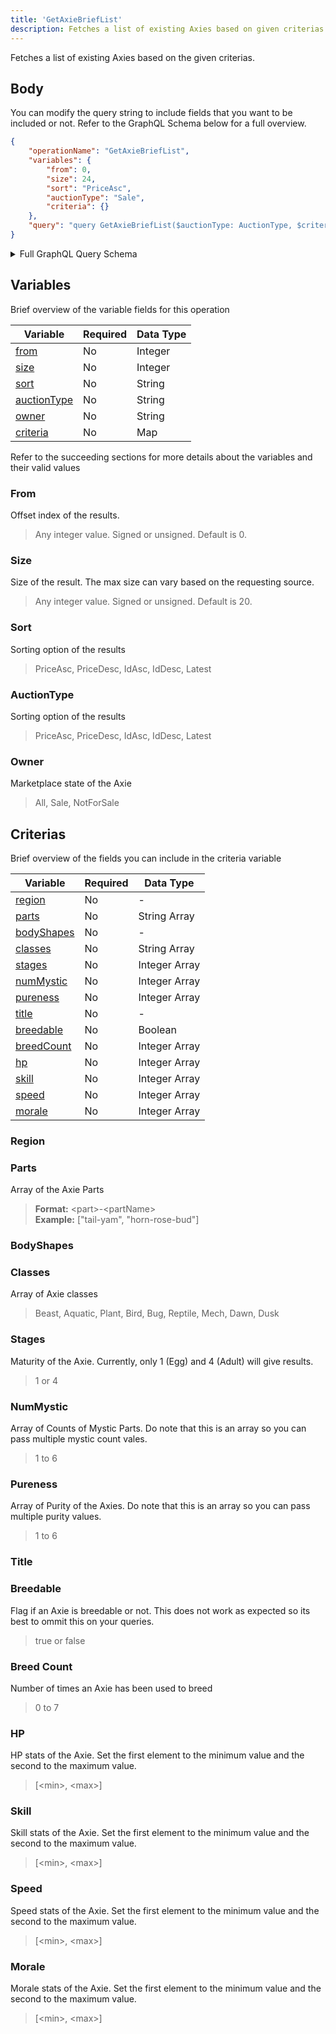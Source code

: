 ```yaml
---
title: 'GetAxieBriefList'
description: Fetches a list of existing Axies based on given criterias.
---
```


Fetches a list of existing Axies based on the given criterias.

## Body
You can modify the query string to include fields that you want to be included or not. Refer to the GraphQL Schema below for a full overview.
```json
{
    "operationName": "GetAxieBriefList",
    "variables": {
        "from": 0,
        "size": 24,
        "sort": "PriceAsc",
        "auctionType": "Sale",
        "criteria": {}
    },
    "query": "query GetAxieBriefList($auctionType: AuctionType, $criteria: AxieSearchCriteria, $from: Int, $sort: SortBy, $size: Int, $owner: String) {\n    axies(auctionType: $auctionType, criteria: $criteria, from: $from, sort: $sort, size: $size, owner: $owner) {\n        total\n        results {\n        ...AxieBrief\n        __typename\n        }\n        __typename\n    }\n}\n\nfragment AxieBrief on Axie {\n    id\n  image\n  class\n  chain\n  name\n  genes\n  owner\n  birthDate\n  bodyShape\n  class\n  sireId\n  sireClass\n  matronId\n  matronClass\n  stage\n  title\n  breedCount\n  level\n  figure {\n    atlas\n    model\n    image\n    __typename\n  }\n  parts {\n    ...AxiePart\n    __typename\n  }\n  stats {\n    ...AxieStats\n    __typename\n  }\n  auction {\n    ...AxieAuction\n    __typename\n  }\n  ownerProfile {\n    name\n    __typename\n  }\n  battleInfo {\n    ...AxieBattleInfo\n    __typename\n  }\n  children {\n    id\n    name\n    class\n    image\n    title\n    stage\n    __typename\n  }\n  __typename\n}\n\nfragment AxieBattleInfo on AxieBattleInfo {\n  banned\n  banUntil\n  level\n  __typename\n}\n\nfragment AxiePart on AxiePart {\n  id\n  name\n  class\n  type\n  specialGenes\n  stage\n  abilities {\n    ...AxieCardAbility\n    __typename\n  }\n  __typename\n}\n\nfragment AxieCardAbility on AxieCardAbility {\n  id\n  name\n  attack\n  defense\n  energy\n  description\n  backgroundUrl\n  effectIconUrl\n  __typename\n}\n\nfragment AxieStats on AxieStats {\n  hp\n  speed\n  skill\n  morale\n  __typename\n}\n\nfragment AxieAuction on Auction {\n  startingPrice\n  endingPrice\n  startingTimestamp\n  endingTimestamp\n  duration\n  timeLeft\n  currentPrice\n  currentPriceUSD\n  suggestedPrice\n  seller\n  listingIndex\n  state\n  __typename\n}"
}
```
<details>
<summary>Full GraphQL Query Schema</summary> 
<p>
&nbsp;

```graphql
query GetAxieBriefList($auctionType: AuctionType, $criteria: AxieSearchCriteria, $from: Int, $sort: SortBy, $size: Int, $owner: String) {
    axies(auctionType: $auctionType, criteria: $criteria, from: $from, sort: $sort, size: $size, owner: $owner) {
        total
        results {
        ...AxieBrief
        __typename
        }
        __typename
    }
}

fragment AxieBrief on Axie {
  id
  image
  class
  chain
  name
  genes
  owner
  birthDate
  bodyShape
  class
  sireId
  sireClass
  matronId
  matronClass
  stage
  title
  breedCount
  level
  figure {
    atlas
    model
    image
    __typename
  }
  parts {
    ...AxiePart
    __typename
  }
  stats {
    ...AxieStats
    __typename
  }
  auction {
    ...AxieAuction
    __typename
  }
  ownerProfile {
    name
    __typename
  }
  battleInfo {
    ...AxieBattleInfo
    __typename
  }
  children {
    id
    name
    class
    image
    title
    stage
    __typename
  }
  __typename
}

fragment AxieBattleInfo on AxieBattleInfo {
  banned
  banUntil
  level
  __typename
}

fragment AxiePart on AxiePart {
  id
  name
  class
  type
  specialGenes
  stage
  abilities {
    ...AxieCardAbility
    __typename
  }
  __typename
}

fragment AxieCardAbility on AxieCardAbility {
  id
  name
  attack
  defense
  energy
  description
  backgroundUrl
  effectIconUrl
  __typename
}

fragment AxieStats on AxieStats {
  hp
  speed
  skill
  morale
  __typename
}

fragment AxieAuction on Auction {
  startingPrice
  endingPrice
  startingTimestamp
  endingTimestamp
  duration
  timeLeft
  currentPrice
  currentPriceUSD
  suggestedPrice
  seller
  listingIndex
  state
  __typename
}
```

</p>
</details>

## Variables
Brief overview of the variable fields for this operation

| Variable                    | Required | Data Type |
| --------------------------- | -------- | --------- |
| [from](#from)               | No       | Integer   |
| [size](#size)               | No       | Integer   |
| [sort](#sort)               | No       | String    |
| [auctionType](#auctiontype) | No       | String    |
| [owner](#owner)             | No       | String    |
| [criteria](#criteria)       | No       | Map       |

Refer to the succeeding sections for more details about the variables and their valid values

### From
Offset index of the results.
> Any integer value. Signed or unsigned. Default is 0.

### Size
Size of the result. The max size can vary based on the requesting source.
> Any integer value. Signed or unsigned. Default is 20.

### Sort
Sorting option of the results
> PriceAsc, PriceDesc, IdAsc, IdDesc, Latest

### AuctionType
Sorting option of the results
> PriceAsc, PriceDesc, IdAsc, IdDesc, Latest

### Owner
Marketplace state of the Axie
> All, Sale, NotForSale

## Criterias
Brief overview of the fields you can include in the criteria variable

| Variable                   | Required | Data Type     |
| -------------------------- | -------- | ------------- |
| [region](#region)          | No       | -             |
| [parts](#parts)            | No       | String Array  |
| [bodyShapes](#bodyshapes)  | No       | -             |
| [classes](#classes)        | No       | String Array  |
| [stages](#stages)          | No       | Integer Array |
| [numMystic](#numMystic)    | No       | Integer Array |
| [pureness](#pureness)      | No       | Integer Array |
| [title](#title)            | No       | -             |
| [breedable](#breedable)    | No       | Boolean       |
| [breedCount](#breed-count) | No       | Integer Array |
| [hp](#hp)                  | No       | Integer Array |
| [skill](#skill)            | No       | Integer Array |
| [speed](#speed)            | No       | Integer Array |
| [morale](#morale)          | No       | Integer Array |

### Region

### Parts
Array of the Axie Parts
> **Format:** &lt;part&gt;-&lt;partName&gt;  
> **Example:** ["tail-yam", "horn-rose-bud"]

### BodyShapes

### Classes
Array of Axie classes
> Beast, Aquatic, Plant, Bird, Bug, Reptile, Mech, Dawn, Dusk

### Stages
Maturity of the Axie. Currently, only 1 (Egg) and 4 (Adult) will give results.
> 1 or 4

### NumMystic
Array of Counts of Mystic Parts. Do note that this is an array so you can pass multiple mystic count vales.
> 1 to 6

### Pureness
Array of Purity of the Axies. Do note that this is an array so you can pass multiple purity values.
> 1 to 6

### Title

### Breedable
Flag if an Axie is breedable or not. This does not work as expected so its best to ommit this on your queries.
> true or false

### Breed Count
Number of times an Axie has been used to breed
> 0 to 7

### HP 
HP stats of the Axie. Set the first element to the minimum value and the second to the maximum value.
> [&lt;min&gt;, &lt;max&gt;]

### Skill
Skill stats of the Axie. Set the first element to the minimum value and the second to the maximum value.
> [&lt;min&gt;, &lt;max&gt;]

### Speed
Speed stats of the Axie. Set the first element to the minimum value and the second to the maximum value.
> [&lt;min&gt;, &lt;max&gt;]

### Morale
Morale stats of the Axie. Set the first element to the minimum value and the second to the maximum value.
> [&lt;min&gt;, &lt;max&gt;]
